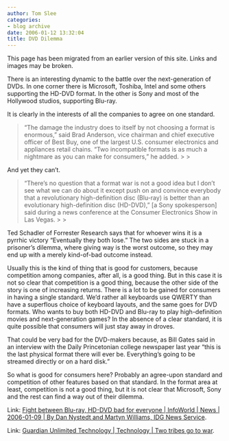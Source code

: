 ```yaml
---
author: Tom Slee
categories:
- blog archive
date: 2006-01-12 13:32:04
title: DVD Dilemma
---
```


::: {.callout-note}

This page has been migrated from an earlier version of this site. 
Links and images may be broken.

:::



				

There is an interesting dynamic to the battle over the next-generation of DVDs. In one corner there is Microsoft, Toshiba, Intel and some others supporting the HD-DVD format. In the other is Sony and most of the Hollywood studios, supporting Blu-ray.




It is clearly in the interests of all the companies to agree on one standard. 

<blockquote>"The damage the industry does to itself by not
choosing a format is enormous," said Brad Anderson, vice chairman and
chief executive officer of Best Buy, one of the largest U.S. consumer
electronics and appliances retail chains. "Two incompatible formats is
as much a nightmare as you can make for consumers," he added.
> 
> </blockquote>

And yet they can't. 




<blockquote>"There's no question that a format war is not a
good idea but I don't see what we can do about it except push on and
convince everybody that a revolutionary high-definition disc (Blu-ray)
is better than an evolutionary high-definition disc (HD-DVD)," [a Sony spokesperson] said
during a news conference at the Consumer Electronics Show in Las Vegas.
> 
> </blockquote>

Ted Schadler of Forrester Research says that for whoever wins it is a pyrrhic victory "Eventually they both lose." The two sides are stuck in a prisoner's dilemma, where giving way is the worst outcome, so they may end up with a merely kind-of-bad outcome instead. 




Usually this is the kind of thing that is good for customers, because competition among companies, after all, is a good thing. But in this case it is not so clear that competition is a good thing, because the other side of the story is one of increasing returns. There is a lot to be gained for consumers in having a single standard. We'd rather all keyboards use QWERTY than have a superflous choice of keyboard layouts, and the same goes for DVD formats. Who wants to buy both HD-DVD and Blu-ray to play high-definition movies and next-generation games? In the absence of a clear standard, it is quite possible that consumers will just stay away in droves.




That could be very bad for the DVD-makers because, as Bill Gates said in an interview with the Daily Princetonian
college newspaper last year "this
is the last physical format there will ever be. Everything's going to
be streamed directly or on a hard disk."




So what is good for consumers here? Probably an agree-upon standard and competition of other features based on that standard. In the format area at least, competition is not a good thing, but it is not clear that Microsoft, Sony and the rest can find a way out of their dilemma.




Link: [Fight between Blu-ray, HD-DVD bad for everyone | InfoWorld | News | 2006-01-09 | By Dan Nystedt and Martyn Williams, IDG News Service](http://www.infoworld.com/article/06/01/09/73709_HNblurayhddvdfightbad_1.html).




Link: [Guardian Unlimited Technology | Technology | Two tribes go to war](http://technology.guardian.co.uk/weekly/story/0,16376,1683932,00.html).


		
